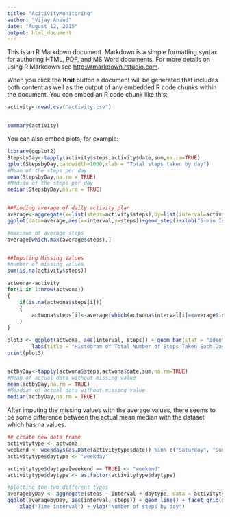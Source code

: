 ```yaml
---
title: "AcitivityMonitoring"
author: "Vijay Anand"
date: "August 12, 2015"
output: html_document
---
```


This is an R Markdown document. Markdown is a simple formatting syntax for authoring HTML, PDF, and MS Word documents. For more details on using R Markdown see <http://rmarkdown.rstudio.com>.

When you click the **Knit** button a document will be generated that includes both content as well as the output of any embedded R code chunks within the document. You can embed an R code chunk like this:

```r
activity<-read.csv("activity.csv")


summary(activity)
```

You can also embed plots, for example:

```r
library(ggplot2)
StepsbyDay<-tapply(activity$steps,activity$date,sum,na.rm=TRUE)
qplot(StepsbyDay,bandwidth=1000,xlab = "Total steps taken by day")
#Mean of the steps per day
mean(StepsbyDay,na.rm = TRUE)
#Median of the steps per day
median(StepsbyDay,na.rm = TRUE)


##Finding average of daily activity plan
average<-aggregate(x=list(steps=activity$steps),by=list(interval=activity$interval),mean,na.rm=TRUE)
ggplot(data=average,aes(x=interval,y=steps))+geom_step()+xlab("5-min Interval of time taken")+ylab("Average number of steps taken across all days")

#maximum of average steps
average[which.max(average$steps),]


##Imputing Missing Values
#number of missing values
sum(is.na(activity$steps))

actwona<-activity
for(i in 1:nrow(actwona))
{
    if(is.na(actwona$steps[i]))
    {
        actwona$steps[i]<-average[which(actwona$interval[i]==average$interval),]$steps
    }
}

plot3 <- ggplot(actwona, aes(interval, steps)) + geom_bar(stat = "identity",binwidth = .5) +
        labs(title = "Histogram of Total Number of Steps Taken Each Day (Imputed Data)",x = "Time interval", y = "Total Number of Steps")
print(plot3)


actbyDay<-tapply(actwona$steps,actwona$date,sum,na.rm=TRUE)
#Mean of actual data without missing value
mean(actbyDay,na.rm = TRUE)
#Meadian of actual data without missing value
median(actbyDay,na.rm = TRUE)

```

After imputing the missing values with the average values, there seems to be some difference between the actual mean,median with the  dataset which has na values.
```r
## create new data frame
activitytype <- actwona
weekend <- weekdays(as.Date(activitytype$date)) %in% c("Saturday", "Sunday")
activitytype$daytype <- "weekday"

activitytype$daytype[weekend == TRUE] <- "weekend"
activitytype$daytype <- as.factor(activitytype$daytype)

#plotting the two different types
averagebyDay <- aggregate(steps ~ interval + daytype, data = activitytype, mean)
ggplot(averagebyDay, aes(interval, steps)) + geom_line() + facet_grid(daytype ~ .) + 
    xlab("Time interval") + ylab("Number of steps by day")


```